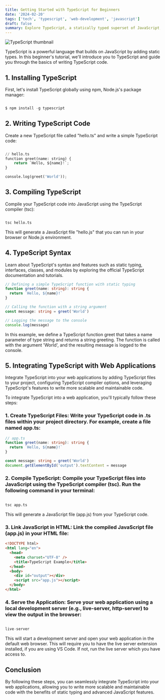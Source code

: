 ```yaml
---
title: Getting Started with TypeScript for Beginners
date: '2024-02-20'
tags: ['tech', 'typescript', 'web-development', 'javascript']
draft: false
summary: Explore TypeScript, a statically typed superset of JavaScript, and learn how to write more scalable and maintainable web applications, covering essential concepts, best practices, and hands-on examples for beginners.
---
```


<img className="inline" src="/static/images/Blog/beginner-ts.png" alt="TypeScript thumbnail" />

TypeScript is a powerful language that builds on JavaScript by adding static types. In this beginner's tutorial, we'll introduce you to TypeScript and guide you through the basics of writing TypeScript code.

## 1. Installing TypeScript

First, let's install TypeScript globally using npm, Node.js's package manager:

```python

$ npm install -g typescript

```

## 2. Writing TypeScript Code

Create a new TypeScript file called "hello.ts" and write a simple TypeScript code:

```python

// hello.ts
function greet(name: string) {
    return `Hello, ${name}!`;
}

console.log(greet('World'));

```

## 3. Compiling TypeScript

Compile your TypeScript code into JavaScript using the TypeScript compiler (tsc):

```python

tsc hello.ts

```

This will generate a JavaScript file "hello.js" that you can run in your browser or Node.js environment.

## 4. TypeScript Syntax

Learn about TypeScript's syntax and features such as static typing, interfaces, classes, and modules by exploring the official TypeScript documentation and tutorials.

```typescript
// Defining a simple TypeScript function with static typing
function greet(name: string): string {
  return `Hello, ${name}!`
}

// Calling the function with a string argument
const message: string = greet('World')

// Logging the message to the console
console.log(message)
```

In this example, we define a TypeScript function greet that takes a name parameter of type string and returns a string greeting. The function is called with the argument 'World', and the resulting message is logged to the console.

## 5. Integrating TypeScript with Web Applications

Integrate TypeScript into your web applications by adding TypeScript files to your project, configuring TypeScript compiler options, and leveraging TypeScript's features to write more scalable and maintainable code.

To integrate TypeScript into a web application, you'll typically follow these steps:

### 1. Create TypeScript Files: Write your TypeScript code in .ts files within your project directory. For example, create a file named app.ts:

```typescript
// app.ts
function greet(name: string): string {
  return `Hello, ${name}!`
}

const message: string = greet('World')
document.getElementById('output').textContent = message
```

### 2. Compile TypeScript: Compile your TypeScript files into JavaScript using the TypeScript compiler (tsc). Run the following command in your terminal:

```python

tsc app.ts

```

This will generate a JavaScript file (app.js) from your TypeScript code.

### 3. Link JavaScript in HTML: Link the compiled JavaScript file (app.js) in your HTML file:

```html
<!DOCTYPE html>
<html lang="en">
  <head>
    <meta charset="UTF-8" />
    <title>TypeScript Example</title>
  </head>
  <body>
    <div id="output"></div>
    <script src="app.js"></script>
  </body>
</html>
```

### 4. Serve the Application: Serve your web application using a local development server (e.g., live-server, http-server) to view the output in the browser:

```python

live-server

```

This will start a development server and open your web application in the default web browser. This will require you to have the live server extension installed, if you are using VS Code. If not, run the live server which you have access to.

## Conclusion

By following these steps, you can seamlessly integrate TypeScript into your web applications, allowing you to write more scalable and maintainable code with the benefits of static typing and advanced JavaScript features.
